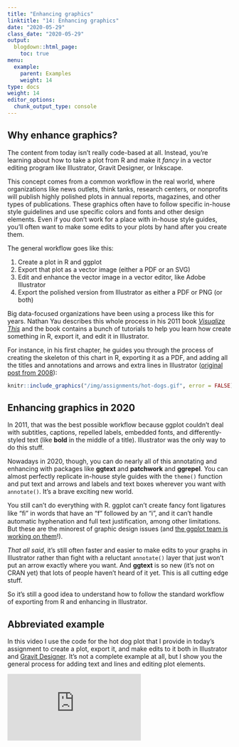 ```yaml
---
title: "Enhancing graphics"
linktitle: "14: Enhancing graphics"
date: "2020-05-29"
class_date: "2020-05-29"
output:
  blogdown::html_page:
    toc: true
menu:
  example:
    parent: Examples
    weight: 14
type: docs
weight: 14
editor_options: 
  chunk_output_type: console
---
```


## Why enhance graphics?

The content from today isn't really code-based at all. Instead, you're learning about how to take a plot from R and make it *fancy* in a vector editing program like Illustrator, Gravit Designer, or Inkscape.

This concept comes from a common workflow in the real world, where organizations like news outlets, think tanks, research centers, or nonprofits will publish highly polished plots in annual reports, magazines, and other types of publications. These graphics often have to follow specific in-house style guidelines and use specific colors and fonts and other design elements. Even if you don't work for a place with in-house style guides, you'll often want to make some edits to your plots by hand after you create them.

The general workflow goes like this:

1. Create a plot in R and ggplot
2. Export that plot as a vector image (either a PDF or an SVG)
3. Edit and enhance the vector image in a vector editor, like Adobe Illustrator
4. Export the polished version from Illustrator as either a PDF or PNG (or both)

Big data-focused organizations have been using a process like this for years. Nathan Yau describes this whole process in his 2011 book [*Visualize This*](http://book.flowingdata.com/) and the book contains a bunch of tutorials to help you learn how create something in R, export it, and edit it in Illustrator.

For instance, in his first chapter, he guides you through the process of creating the skeleton of this chart in R, exporting it as a PDF, and adding all the titles and annotations and arrows and extra lines in Illustrator ([original post from 2008](https://flowingdata.com/2008/07/03/nathans-annual-hot-dog-eating-contest-kobayashi-vs-chestnut/)):

```r
knitr::include_graphics("/img/assignments/hot-dogs.gif", error = FALSE)
```

## Enhancing graphics in 2020

In 2011, that was the best possible workflow because ggplot couldn't deal with subtitles, captions, repelled labels, embedded fonts, and differently-styled text (like **bold** in the middle of a title). Illustrator was the only way to do this stuff.

Nowadays in 2020, though, you can do nearly all of this annotating and enhancing with packages like **ggtext** and **patchwork** and **ggrepel**. You can almost perfectly replicate in-house style guides with the `theme()` function and put text and arrows and labels and text boxes wherever you want with `annotate()`. It's a brave exciting new world.

You still can't do everything with R. ggplot can't create fancy font ligatures like "ﬁ" in words that have an "f" followed by an "i", and it can't handle automatic hyphenation and full text justification, among other limitations. But these are the minorest of graphic design issues (and [the ggplot team is working on them](https://www.tidyverse.org/blog/2020/05/updates-to-ragg-and-systemfonts/)!).

*That all said*, it's still often faster and easier to make edits to your graphs in Illustrator rather than fight with a reluctant `annotate()` layer that just won't put an arrow exactly where you want. And **ggtext** is so new (it's not on CRAN yet) that lots of people haven't heard of it yet. This is all cutting edge stuff.

So it's still a good idea to understand how to follow the standard workflow of exporting from R and enhancing in Illustrator.


## Abbreviated example

In this video I use the code for the hot dog plot that I provide in today's assignment to create a plot, export it, and make edits to it both in Illustrator and [Gravit Designer](https://www.designer.io/en/). It's not a complete example at all, but I show you the general process for adding text and lines and editing plot elements.

<div class="embed-responsive embed-responsive-16by9">
<iframe class="embed-responsive-item" src="https://www.youtube.com/embed/L-tUSEMWrgE" frameborder="0" allow="accelerometer; autoplay; encrypted-media; gyroscope; picture-in-picture" allowfullscreen></iframe>
</div>

